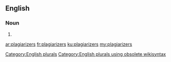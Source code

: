 ==English==

===Noun===
{{head|en}}

# {{plural of|plagiarizer}}

[[Category:English plurals]][[Category:English plurals using obsolete wikisyntax]]

[[ar:plagiarizers]]
[[fr:plagiarizers]]
[[ku:plagiarizers]]
[[my:plagiarizers]]